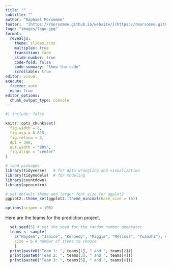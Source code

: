```yaml
---
title: ""
subtitle: ""
author: "Raphael Morsomme"
footer:  "[https://rmorsomme.github.io/website/](https://rmorsomme.github.io/website/)"
logo: "images/logo.jpg"
format: 
  revealjs: 
    theme: slides.scss
    multiplex: true
    transition: fade
    slide-number: true
    code-fold: false
    code-summary: "Show the code"
    scrollable: true
editor: visual
execute:
  freeze: auto
  echo: true
editor_options: 
  chunk_output_type: console
---
```


```r
#| include: false

knitr::opts_chunk$set(
  fig.width = 8,
  fig.asp = 0.618,
  fig.retina = 3,
  dpi = 300,
  out.width = "80%",
  fig.align = "center"
)

# load packages
library(tidyverse)   # for data wrangling and visualization
library(tidymodels)  # for modeling
library(countdown)
library(openintro)

# set default theme and larger font size for ggplot2
ggplot2::theme_set(ggplot2::theme_minimal(base_size = 16))

options(scipen = 100)
```

Here are the teams for the prediction project.

```r
  set.seed(5) # set the seed for the random number generator
  teams <- sample(
    c("Hayden", "Janice", "Kennedy", "Maggie", "Melissa", "Yuanzhi"), # elements from which to choose
    size = 6 # number of items to choose
    )
  print(paste0("Team 1: ", teams[1], " and ", teams[2]))
  print(paste0("Team 2: ", teams[3], " and ", teams[4]))
  print(paste0("Team 3: ", teams[5], " and ", teams[6]))
```
